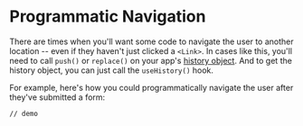 
# Programmatic Navigation

There are times when you'll want some code to navigate the user to another location -- even if they haven't just clicked a `<Link>`. In cases like this, you'll need to call `push()` or `replace()` on your app's [history object](). And to get the history object, you can just call the `useHistory()` hook.

For example, here's how you could programmatically navigate the user after they've submitted a form:

```
// demo
```
